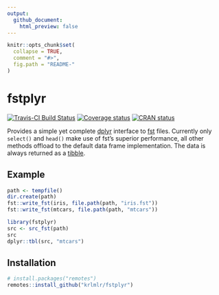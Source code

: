 ```yaml
---
output:
  github_document:
    html_preview: false
---
```


<!-- README.md is generated from README.Rmd. Please edit that file -->

```r
knitr::opts_chunk$set(
  collapse = TRUE,
  comment = "#>",
  fig.path = "README-"
)
```

# fstplyr

[![Travis-CI Build Status](https://travis-ci.org/krlmlr/fstplyr.svg?branch=master)](https://travis-ci.org/krlmlr/fstplyr)
[![Coverage status](https://codecov.io/gh/krlmlr/fstplyr/branch/master/graph/badge.svg)](https://codecov.io/github/krlmlr/fstplyr?branch=master)
[![CRAN status](http://www.r-pkg.org/badges/version/fstplyr)](https://cran.r-project.org/package=fstplyr)

Provides a simple yet complete [dplyr](http://dplyr.tidyverse.org/) interface to [fst](http://www.fstpackage.org/) files. Currently only `select()` and `head()` make use of fst's superior performance, all other methods offload to the default data frame implementation. The data is always returned as a [tibble](http://tibble.tidyverse.org/).


## Example

```r
path <- tempfile()
dir.create(path)
fst::write_fst(iris, file.path(path, "iris.fst"))
fst::write_fst(mtcars, file.path(path, "mtcars"))

library(fstplyr)
src <- src_fst(path)
src
dplyr::tbl(src, "mtcars")
```

## Installation

```r
# install.packages("remotes")
remotes::install_github("krlmlr/fstplyr")
```
